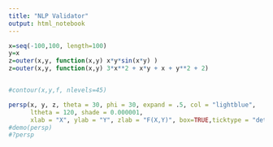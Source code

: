 ```yaml
---
title: "NLP Validator"
output: html_notebook
---
```



```r
x=seq(-100,100, length=100)
y=x
z=outer(x,y, function(x,y) x*y*sin(x*y) )
z=outer(x,y, function(x,y) 3*x**2 + x*y + x + y**2 + 2)


#contour(x,y,f, nlevels=45)

persp(x, y, z, theta = 30, phi = 30, expand = .5, col = "lightblue",
      ltheta = 120, shade = 0.000001,
      xlab = "X", ylab = "Y", zlab = "F(X,Y)", box=TRUE,ticktype = "detailed")
#demo(persp)
#?persp

```

